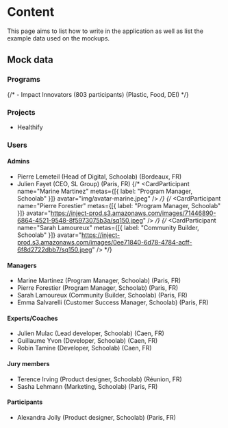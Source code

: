 


<Meta title="Content" />

# Content
This page aims to list how to write in the application as well as list the example data used on the mockups.

## Mock data

### Programs 
{/* - Impact Innovators (803 participants) (Plastic, Food, DEI) */}
<Story of={ProgramCards.InProgress} />

### Projects
- Healthify
<Story of={ProjectCards.Tags} />

### Users

#### Admins
- Pierre Lemeteil (Head of Digital, Schoolab) (Bordeaux, FR)
- Julien Fayet (CEO, SL Group) (Paris, FR)
{/* <CardParticipant name="Marine Martinez" metas={[{ label: "Program Manager, Schoolab" }]} avatar="img/avatar-marine.jpeg" /> */}
{/* <CardParticipant name="Pierre Forestier" metas={[{ label: "Program Manager, Schoolab" }]} avatar="https://inject-prod.s3.amazonaws.com/images/71446890-6864-4521-9548-8f5973075b3a/sq150.jpeg" /> */}
{/* <CardParticipant name="Sarah Lamoureux" metas={[{ label: "Community Builder, Schoolab" }]} avatar="https://inject-prod.s3.amazonaws.com/images/0ee71840-6d78-4784-acff-6f8d2722dbb7/sq150.jpeg" /> */}

#### Managers
- Marine Martinez (Program Manager, Schoolab) (Paris, FR)
- Pierre Forestier (Program Manager, Schoolab) (Paris, FR)
- Sarah Lamoureux (Community Builder, Schoolab) (Paris, FR)
- Emma Salvarelli (Customer Success Manager, Schoolab) (Paris, FR)

#### Experts/Coaches
- Julien Mulac (Lead developer, Schoolab) (Caen, FR)
- Guillaume Yvon (Developer, Schoolab) (Caen, FR)
- Robin Tamine (Developer, Schoolab) (Caen, FR)

#### Jury members
- Terence Irving (Product designer, Schoolab) (Réunion, FR)
- Sasha Lehmann (Marketing, Schoolab) (Paris, FR)

#### Participants
- Alexandra Jolly (Product designer, Schoolab) (Paris, FR)